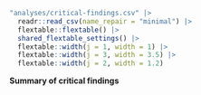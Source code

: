 :::{#tbl-critical-findings}

```r
"analyses/critical-findings.csv" |>
  readr::read_csv(name_repair = "minimal") |>
  flextable::flextable() |>
  shared_flextable_settings() |>
  flextable::width(j = 1, width = 1) |>
  flextable::width(j = 3, width = 3.5) |>
  flextable::width(j = 2, width = 1.2)
```

**Summary of critical findings**

:::
